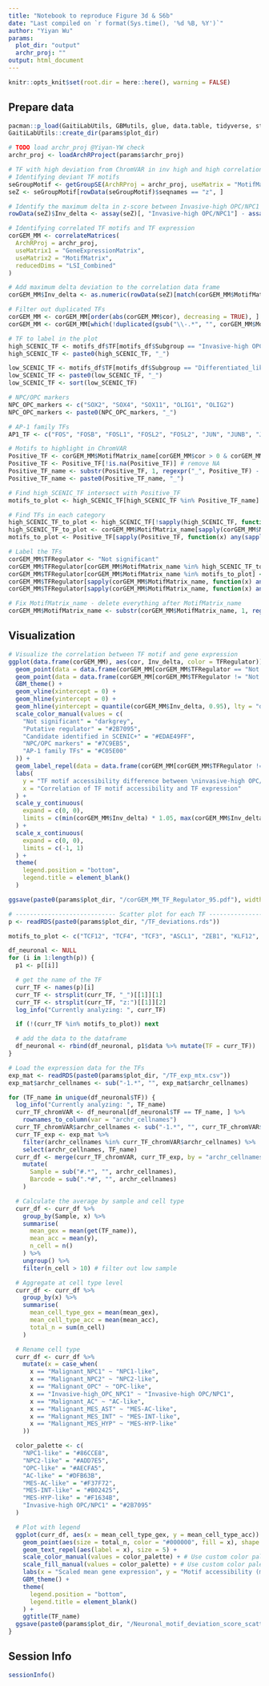 ```yaml
---
title: "Notebook to reproduce Figure 3d & S6b"
date: "Last compiled on `r format(Sys.time(), '%d %B, %Y')`"
author: "Yiyan Wu"
params:
  plot_dir: "output" 
  archr_proj: ""
output: html_document
---
```



```r
knitr::opts_knit$set(root.dir = here::here(), warning = FALSE)
```



## Prepare data
```r
pacman::p_load(GaitiLabUtils, GBMutils, glue, data.table, tidyverse, stringr)
GaitiLabUtils::create_dir(params$plot_dir)

# TODO load archr_proj @Yiyan-YW check
archr_proj <- loadArchRProject(params$archr_proj)

# TF with high deviation from ChromVAR in inv high and high correlation to gene expression
# Identifying deviant TF motifs
seGroupMotif <- getGroupSE(ArchRProj = archr_proj, useMatrix = "MotifMatrix", groupBy = "Seurat_CCI_CellClass_L2_2")
seZ <- seGroupMotif[rowData(seGroupMotif)$seqnames == "z", ]

# Identify the maximum delta in z-score between Invasive-high OPC/NPC1 and Progenitor_like
rowData(seZ)$Inv_delta <- assay(seZ)[, "Invasive-high OPC/NPC1"] - assay(seZ)[, "Progenitor_like"]

# Identifying correlated TF motifs and TF expression
corGEM_MM <- correlateMatrices(
  ArchRProj = archr_proj,
  useMatrix1 = "GeneExpressionMatrix",
  useMatrix2 = "MotifMatrix",
  reducedDims = "LSI_Combined"
)

# Add maximum delta deviation to the correlation data frame
corGEM_MM$Inv_delta <- as.numeric(rowData(seZ)[match(corGEM_MM$MotifMatrix_name, rowData(seZ)$name), "Inv_delta"])

# Filter out duplicated TFs
corGEM_MM <- corGEM_MM[order(abs(corGEM_MM$cor), decreasing = TRUE), ]
corGEM_MM <- corGEM_MM[which(!duplicated(gsub("\\-.*", "", corGEM_MM$MotifMatrix_name))), ]

# TF to label in the plot
high_SCENIC_TF <- motifs_df$TF[motifs_df$Subgroup == "Invasive-high OPC/NPC1"]
high_SCENIC_TF <- paste0(high_SCENIC_TF, "_")

low_SCENIC_TF <- motifs_df$TF[motifs_df$Subgroup == "Differentiated_like"]
low_SCENIC_TF <- paste0(low_SCENIC_TF, "_")
low_SCENIC_TF <- sort(low_SCENIC_TF)

# NPC/OPC markers
NPC_OPC_markers <- c("SOX2", "SOX4", "SOX11", "OLIG1", "OLIG2")
NPC_OPC_markers <- paste0(NPC_OPC_markers, "_")

# AP-1 family TFs
AP1_TF <- c("FOS", "FOSB", "FOSL1", "FOSL2", "FOSL2", "JUN", "JUNB", "JUND")

# Motifs to highlight in ChromVAR
Positive_TF <- corGEM_MM$MotifMatrix_name[corGEM_MM$cor > 0 & corGEM_MM$Inv_delta > quantile(corGEM_MM$Inv_delta, 0.9)]
Positive_TF <- Positive_TF[!is.na(Positive_TF)] # remove NA
Positive_TF_name <- substr(Positive_TF, 1, regexpr("_", Positive_TF) - 1) # remove number after _
Positive_TF_name <- paste0(Positive_TF_name, "_")

# Find high_SCENIC_TF intersect with Positive_TF
motifs_to_plot <- high_SCENIC_TF[high_SCENIC_TF %in% Positive_TF_name]

# Find TFs in each category
high_SCENIC_TF_to_plot <- high_SCENIC_TF[!sapply(high_SCENIC_TF, function(x) any(sapply(motifs_to_plot, function(y) grepl(y, x))))] # Identified in SCENIC but not in ChromVAR
high_SCENIC_TF_to_plot <- corGEM_MM$MotifMatrix_name[sapply(corGEM_MM$MotifMatrix_name, function(x) any(sapply(high_SCENIC_TF_to_plot, function(y) grepl(y, x))))]
motifs_to_plot <- Positive_TF[sapply(Positive_TF, function(x) any(sapply(motifs_to_plot, function(y) grepl(y, x))))] # Identified in both SCENIC and ChromVAR

# Label the TFs
corGEM_MM$TFRegulator <- "Not significant"
corGEM_MM$TFRegulator[corGEM_MM$MotifMatrix_name %in% high_SCENIC_TF_to_plot] <- "Candidate identified in SCENIC+"
corGEM_MM$TFRegulator[corGEM_MM$MotifMatrix_name %in% motifs_to_plot] <- "Putative regulator"
corGEM_MM$TFRegulator[sapply(corGEM_MM$MotifMatrix_name, function(x) any(sapply(NPC_OPC_markers, function(y) grepl(y, x))))] <- "NPC/OPC markers"
corGEM_MM$TFRegulator[sapply(corGEM_MM$MotifMatrix_name, function(x) any(sapply(AP1_TF, function(y) grepl(y, x))))] <- "AP-1 family TFs"

# Fix MotifMatrix_name - delete everything after MotifMatrix_name
corGEM_MM$MotifMatrix_name <- substr(corGEM_MM$MotifMatrix_name, 1, regexpr("_", corGEM_MM$MotifMatrix_name) - 1)
```

## Visualization
```r
# Visualize the correlation between TF motif and gene expression
ggplot(data.frame(corGEM_MM), aes(cor, Inv_delta, color = TFRegulator)) +
  geom_point(data = data.frame(corGEM_MM[corGEM_MM$TFRegulator == "Not significant", ]), aes(cor, Inv_delta, color = TFRegulator), size = 1, alpha = 0.75) +
  geom_point(data = data.frame(corGEM_MM[corGEM_MM$TFRegulator != "Not significant", ]), aes(cor, Inv_delta, color = TFRegulator), size = 2) +
  GBM_theme() +
  geom_vline(xintercept = 0) +
  geom_hline(yintercept = 0) +
  geom_hline(yintercept = quantile(corGEM_MM$Inv_delta, 0.95), lty = "dashed", color = "darkgrey") +
  scale_color_manual(values = c(
    "Not significant" = "darkgrey",
    "Putative regulator" = "#2B7095",
    "Candidate identified in SCENIC+" = "#EDAE49FF",
    "NPC/OPC markers" = "#7C9EB5",
    "AP-1 family TFs" = "#C05E00"
  )) +
  geom_label_repel(data = data.frame(corGEM_MM[corGEM_MM$TFRegulator != "Not significant", ]), aes(label = MotifMatrix_name), size = 3, nudge_x = 0.1, nudge_y = 0.1, max.overlaps = 10) +
  labs(
    y = "TF motif accessibility difference between \ninvasive-high OPC/NPC1 and progenitor-like (Δz-score)",
    x = "Correlation of TF motif accessibility and TF expression"
  ) +
  scale_y_continuous(
    expand = c(0, 0),
    limits = c(min(corGEM_MM$Inv_delta) * 1.05, max(corGEM_MM$Inv_delta) * 1.05)
  ) +
  scale_x_continuous(
    expand = c(0, 0),
    limits = c(-1, 1)
  ) +
  theme(
    legend.position = "bottom",
    legend.title = element_blank()
  )

ggsave(paste0(params$plot_dir, "/corGEM_MM_TF_Regulator_95.pdf"), width = 7, height = 7.5)
```


```r
# ---------------------------- Scatter plot for each TF ---------------------------- #
p <- readRDS(paste0(params$plot_dir, "/TF_deviations.rds"))

motifs_to_plot <- c("TCF12", "TCF4", "TCF3", "ASCL1", "ZEB1", "KLF12", "OLIG1", "OLIG2", "SOX2", "SOX4", "SOX10", "SOX11", "FOSL1", "FOSL2")

df_neuronal <- NULL
for (i in 1:length(p)) {
  p1 <- p[[i]]

  # get the name of the TF
  curr_TF <- names(p)[i]
  curr_TF <- strsplit(curr_TF, "_")[[1]][1]
  curr_TF <- strsplit(curr_TF, "z:")[[1]][2]
  log_info("Currently analyzing: ", curr_TF)

  if (!(curr_TF %in% motifs_to_plot)) next

  # add the data to the dataframe
  df_neuronal <- rbind(df_neuronal, p1$data %>% mutate(TF = curr_TF))
}

# Load the expression data for the TFs
exp_mat <- readRDS(paste0(params$plot_dir, "/TF_exp_mtx.csv"))
exp_mat$archr_cellnames <- sub("-1.*", "", exp_mat$archr_cellnames)

for (TF_name in unique(df_neuronal$TF)) {
  log_info("Currently analyzing: ", TF_name)
  curr_TF_chromVAR <- df_neuronal[df_neuronal$TF == TF_name, ] %>%
    rownames_to_column(var = "archr_cellnames")
  curr_TF_chromVAR$archr_cellnames <- sub("-1.*", "", curr_TF_chromVAR$archr_cellnames)
  curr_TF_exp <- exp_mat %>%
    filter(archr_cellnames %in% curr_TF_chromVAR$archr_cellnames) %>%
    select(archr_cellnames, TF_name)
  curr_df <- merge(curr_TF_chromVAR, curr_TF_exp, by = "archr_cellnames") %>%
    mutate(
      Sample = sub("#.*", "", archr_cellnames),
      Barcode = sub(".*#", "", archr_cellnames)
    )

  # Calculate the average by sample and cell type
  curr_df <- curr_df %>%
    group_by(Sample, x) %>%
    summarise(
      mean_gex = mean(get(TF_name)),
      mean_acc = mean(y),
      n_cell = n()
    ) %>%
    ungroup() %>%
    filter(n_cell > 10) # filter out low sample

  # Aggregate at cell type level
  curr_df <- curr_df %>%
    group_by(x) %>%
    summarise(
      mean_cell_type_gex = mean(mean_gex),
      mean_cell_type_acc = mean(mean_acc),
      total_n = sum(n_cell)
    )

  # Rename cell type
  curr_df <- curr_df %>%
    mutate(x = case_when(
      x == "Malignant_NPC1" ~ "NPC1-like",
      x == "Malignant_NPC2" ~ "NPC2-like",
      x == "Malignant_OPC" ~ "OPC-like",
      x == "Invasive-high_OPC_NPC1" ~ "Invasive-high OPC/NPC1",
      x == "Malignant_AC" ~ "AC-like",
      x == "Malignant_MES_AST" ~ "MES-AC-like",
      x == "Malignant_MES_INT" ~ "MES-INT-like",
      x == "Malignant_MES_HYP" ~ "MES-HYP-like"
    ))

  color_palette <- c(
    "NPC1-like" = "#86CCE8",
    "NPC2-like" = "#ADD7E5",
    "OPC-like" = "#AECFA5",
    "AC-like" = "#DFB63B",
    "MES-AC-like" = "#F37F72",
    "MES-INT-like" = "#B02425",
    "MES-HYP-like" = "#F1634B",
    "Invasive-high OPC/NPC1" = "#2B7095"
  )

  # Plot with legend
  ggplot(curr_df, aes(x = mean_cell_type_gex, y = mean_cell_type_acc)) +
    geom_point(aes(size = total_n, color = "#000000", fill = x), shape = 21, stroke = 1) + # Set stroke and shape here
    geom_text_repel(aes(label = x), size = 5) +
    scale_color_manual(values = color_palette) + # Use custom color palette
    scale_fill_manual(values = color_palette) + # Use custom color palette for fill
    labs(x = "Scaled mean gene expression", y = "Motif accessibility (mean z-score)") +
    GBM_theme() +
    theme(
      legend.position = "bottom",
      legend.title = element_blank()
    ) +
    ggtitle(TF_name)
  ggsave(paste0(params$plot_dir, "/Neuronal_motif_deviation_score_scatterplot_legend_", TF_name, ".pdf"), width = 5, height = 5.5)
}
```


## Session Info
```r
sessionInfo()
```
